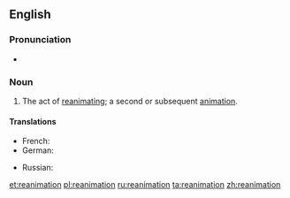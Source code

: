 {{also|Reanimation}}
==English==

===Pronunciation===
* {{rhymes|eɪʃən|lang=en}}

===Noun===
{{en-noun}}

# The act of [[reanimate|reanimating]]; a second or subsequent [[animation]].

====Translations====
{{trans-top|act of reanimating}}
* French: {{t+|fr|réanimation|f}}
* German: {{t|de|Reanimation|f}}
{{trans-mid}}
* Russian: {{t+|ru|реанима́ция|f}}
{{trans-bottom}}

[[et:reanimation]]
[[pl:reanimation]]
[[ru:reanimation]]
[[ta:reanimation]]
[[zh:reanimation]]